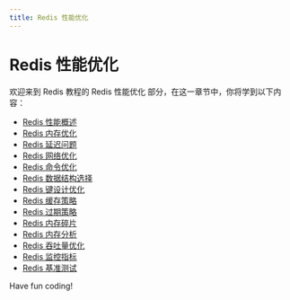 ```yaml
---
title: Redis 性能优化
---
```


# Redis 性能优化

欢迎来到 Redis 教程的 Redis 性能优化 部分，在这一章节中，你将学到以下内容：

- [Redis 性能概述](./0-redis-performance-overview.mdx)
- [Redis 内存优化](./1-redis-memory-optimization.mdx)
- [Redis 延迟问题](./2-redis-delay-issue.mdx)
- [Redis 网络优化](./3-redis-network-optimization.mdx)
- [Redis 命令优化](./4-redis-command-optimization.mdx)
- [Redis 数据结构选择](./5-redis-data-structure-selection.mdx)
- [Redis 键设计优化](./6-redis-key-design-optimization.mdx)
- [Redis 缓存策略](./7-redis-cache-policy.mdx)
- [Redis 过期策略](./8-redis-expiration-policy.mdx)
- [Redis 内存碎片](./9-redis-memory-fragmentation.mdx)
- [Redis 内存分析](./10-redis-memory-analysis.mdx)
- [Redis 吞吐量优化](./11-redis-throughput-optimization.mdx)
- [Redis 监控指标](./12-redis-monitoring-metrics.mdx)
- [Redis 基准测试](./13-redis-benchmark.mdx)

Have fun coding!